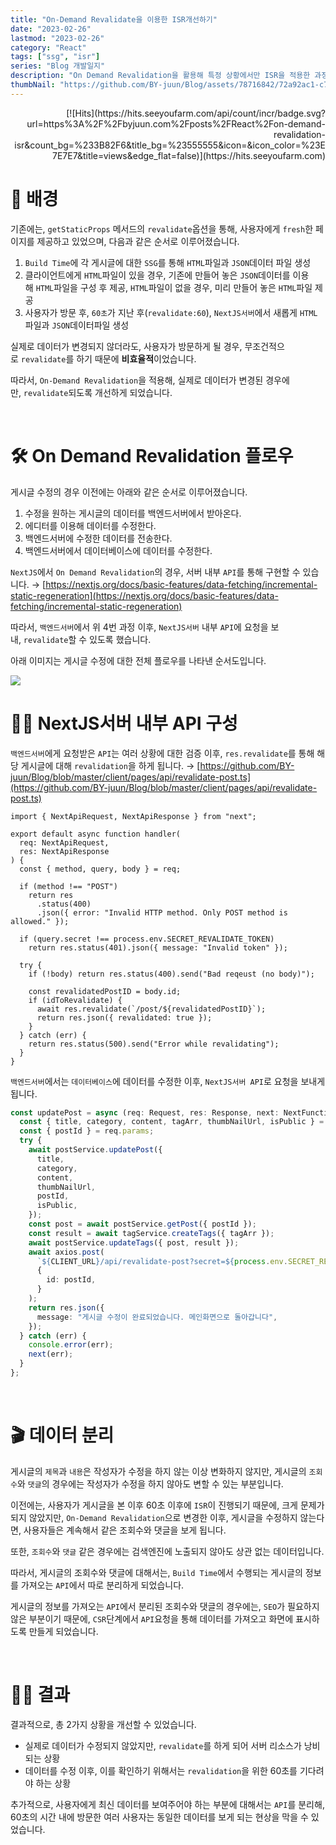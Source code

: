 ```yaml
---
title: "On-Demand Revalidate을 이용한 ISR개선하기"
date: "2023-02-26"
lastmod: "2023-02-26"
category: "React"
tags: ["ssg", "isr"]
series: "Blog 개발일지"
description: "On Demand Revalidation을 활용해 특정 상황에서만 ISR을 적용한 과정과 결과에 대해 다룬 포스트입니다."
thumbNail: "https://github.com/BY-juun/Blog/assets/78716842/72a92ac1-c740-416b-a25a-1431c7adec21"
---
```


<div align="right">
  [![Hits](https://hits.seeyoufarm.com/api/count/incr/badge.svg?url=https%3A%2F%2Fbyjuun.com%2Fposts%2FReact%2Fon-demand-revalidation-isr&count_bg=%233B82F6&title_bg=%23555555&icon=&icon_color=%23E7E7E7&title=views&edge_flat=false)](https://hits.seeyoufarm.com)
</div>

# 🌄 배경

기존에는, `getStaticProps` 메서드의 `revalidate`옵션을 통해, 사용자에게 `fresh`한 페이지를 제공하고 있었으며, 다음과 같은 순서로 이루어졌습니다.

1. `Build Time`에 각 게시글에 대한 `SSG`를 통해 `HTML`파일과 `JSON`데이터 파일 생성
2. 클라이언트에게 `HTML`파일이 있을 경우, 기존에 만들어 놓은 `JSON`데이터를 이용해 `HTML`파일을 구성 후 제공, `HTML`파일이 없을 경우, 미리 만들어 놓은 `HTML`파일 제공
3. 사용자가 방문 후, `60초`가 지난 후(`revalidate:60`), `NextJS서버`에서 새롭게 `HTML`파일과 `JSON`데이터파일 생성

실제로 데이터가 변경되지 않더라도, 사용자가 방문하게 될 경우, 무조건적으로 `revalidate`를 하기 때문에 **비효율적**이었습니다.

따라서, `On-Demand Revalidation`을 적용해, 실제로 데이터가 변경된 경우에만, `revalidate`되도록 개선하게 되었습니다.

<br />

# 🛠 On Demand Revalidation 플로우

게시글 수정의 경우 이전에는 아래와 같은 순서로 이루어졌습니다.

1. 수정을 원하는 게시글의 데이터를 백엔드서버에서 받아온다.
2. 에디터를 이용해 데이터를 수정한다.
3. 백엔드서버에 수정한 데이터를 전송한다.
4. 백엔드서버에서 데이터베이스에 데이터를 수정한다.

`NextJS`에서 `On Demand Revalidation`의 경우, 서버 내부 `API`를 통해 구현할 수 있습니다. → [https://nextjs.org/docs/basic-features/data-fetching/incremental-static-regeneration](https://nextjs.org/docs/basic-features/data-fetching/incremental-static-regeneration)

따라서, `백엔드서버`에서 위 4번 과정 이후, `NextJS서버` 내부 `API`에 요청을 보내, `revalidate`할 수 있도록 했습니다.

아래 이미지는 게시글 수정에 대한 전체 플로우를 나타낸 순서도입니다.

<img src="https://github.com/BY-juun/Blog/assets/78716842/3ff9fb44-9815-406e-838e-18a7a8824de8" />

<br />

# 🧑‍💻 NextJS서버 내부 API 구성

`백엔드서버`에게 요청받은 `API`는 여러 상황에 대한 검증 이후, `res.revalidate`를 통해 해당 게시글에 대해 `revalidation`을 하게 됩니다. → [https://github.com/BY-juun/Blog/blob/master/client/pages/api/revalidate-post.ts](https://github.com/BY-juun/Blog/blob/master/client/pages/api/revalidate-post.ts)

```tsx
import { NextApiRequest, NextApiResponse } from "next";

export default async function handler(
  req: NextApiRequest,
  res: NextApiResponse
) {
  const { method, query, body } = req;

  if (method !== "POST")
    return res
      .status(400)
      .json({ error: "Invalid HTTP method. Only POST method is allowed." });

  if (query.secret !== process.env.SECRET_REVALIDATE_TOKEN)
    return res.status(401).json({ message: "Invalid token" });

  try {
    if (!body) return res.status(400).send("Bad reqeust (no body)");

    const revalidatedPostID = body.id;
    if (idToRevalidate) {
      await res.revalidate(`/post/${revalidatedPostID}`);
      return res.json({ revalidated: true });
    }
  } catch (err) {
    return res.status(500).send("Error while revalidating");
  }
}
```

`백엔드서버`에서는 `데이터베이스`에 데이터를 수정한 이후, `NextJS서버 API`로 요청을 보내게 됩니다.

```ts {16-21}
const updatePost = async (req: Request, res: Response, next: NextFunction) => {
  const { title, category, content, tagArr, thumbNailUrl, isPublic } = req.body;
  const { postId } = req.params;
  try {
    await postService.updatePost({
      title,
      category,
      content,
      thumbNailUrl,
      postId,
      isPublic,
    });
    const post = await postService.getPost({ postId });
    const result = await tagService.createTags({ tagArr });
    await postService.updateTags({ post, result });
    await axios.post(
      `${CLIENT_URL}/api/revalidate-post?secret=${process.env.SECRET_REVALIDATE_TOKEN}`,
      {
        id: postId,
      }
    );
    return res.json({
      message: "게시글 수정이 완료되었습니다. 메인화면으로 돌아갑니다",
    });
  } catch (err) {
    console.error(err);
    next(err);
  }
};
```

<br />

# 🎬 데이터 분리

게시글의 `제목`과 `내용`은 작성자가 수정을 하지 않는 이상 변화하지 않지만, 게시글의 `조회수`와 `댓글`의 경우에는 작성자가 수정을 하지 않아도 변할 수 있는 부분입니다.

이전에는, 사용자가 게시글을 본 이후 60초 이후에 `ISR`이 진행되기 때문에, 크게 문제가 되지 않았지만, `On-Demand Revalidation`으로 변경한 이후, 게시글을 수정하지 않는다면, 사용자들은 계속해서 같은 조회수와 댓글을 보게 됩니다.

또한, `조회수`와 `댓글` 같은 경우에는 검색엔진에 노출되지 않아도 상관 없는 데이터입니다.

따라서, 게시글의 조회수와 댓글에 대해서는, `Build Time`에서 수행되는 게시글의 정보를 가져오는 `API`에서 따로 분리하게 되었습니다.

게시글의 정보를 가져오는 `API`에서 분리된 조회수와 댓글의 경우에는, `SEO`가 필요하지 않은 부분이기 때문에, `CSR`단계에서 `API`요청을 통해 데이터를 가져오고 화면에 표시하도록 만들게 되었습니다.

<br />

# 💁‍♂️ 결과

결과적으로, 총 2가지 상황을 개선할 수 있었습니다.

- 실제로 데이터가 수정되지 않았지만, `revalidate`를 하게 되어 서버 리소스가 낭비되는 상황
- 데이터를 수정 이후, 이를 확인하기 위해서는 `revalidation`을 위한 60초를 기다려야 하는 상황

추가적으로, 사용자에게 최신 데이터를 보여주어야 하는 부분에 대해서는 `API`를 분리해, 60초의 시간 내에 방문한 여러 사용자는 동일한 데이터를 보게 되는 현상을 막을 수 있었습니다.
